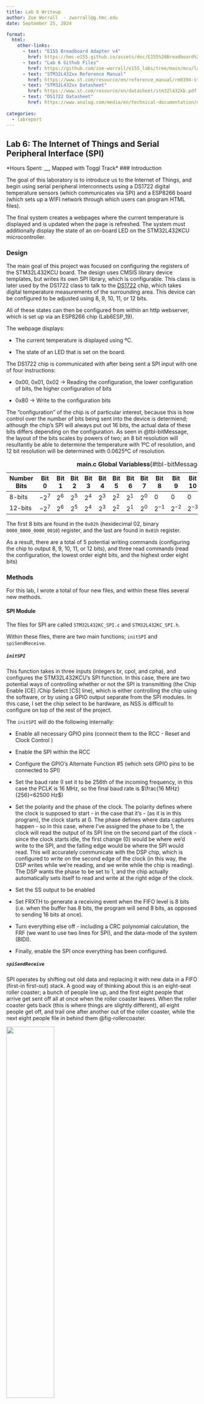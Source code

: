 ```yaml
---
title: Lab 6 Writeup
author: Zoe Worrall  - zworrall@g.hmc.edu
date: September 25, 2024

format:
  html:
    other-links:
      - text: "E155 Breadboard Adapter v4"
        href: https://hmc-e155.github.io/assets/doc/E155%20Breadboard%20Adapter%20Schematic.pdf
      - text: "Lab 6 Github Files"
        href: https://github.com/zoe-worrall/e155_labs/tree/main/mcu/lab06
      - text: "STM32L432xx Reference Manual"
        href: https://www.st.com/resource/en/reference_manual/rm0394-stm32l41xxx42xxx43xxx44xxx45xxx46xxx-advanced-armbased-32bit-mcus-stmicroelectronics.pdf
      - text: "STM32L432xx Datasheet"
        href: https://www.st.com/resource/en/datasheet/stm32l432kb.pdf
      - text: "DS1722 Datasheet"
        href: https://www.analog.com/media/en/technical-documentation/data-sheets/DS1722.pdf
        
categories:
  - labreport
---
```

## Lab 6: The Internet of Things and Serial Peripheral Interface (SPI)
*Hours Spent: __, Mapped with Toggl Track*
### Introduction

The goal of this laboratory is to introduce us to the Internet of Things, and begin using serial peripheral interconnects using a DS1722 digital temperature sensors (which communicates via SPI) and a ESP8266 board (which sets up a WIFI network through which users can program HTML files).

The final system creates a webpages where the current temperature is displayed and is updated when the page is refreshed. The system must additionally display the state of an on-board LED on the STM32L432KCU microcontroller.

### Design

The main goal of this project was focused on configuring the registers of the STM32L432KCU board. The design uses CMSIS library device templates, but writes its own SPI library, which is configurable. This class is later used by the DS1722 class to talk to the [DS1722](https://www.analog.com/media/en/technical-documentation/data-sheets/DS1722.pdf) chip, which takes digital temperature measurements of the surrounding area. This device can be configured to be adjusted using 8, 9, 10, 11, or 12 bits.

All of these states can then be configured from within an http webserver, which is set up via an ESP8266 chip (Lab6ESP_19).

The webpage displays:

* The current temperature is displayed using ºC.

* The state of an LED that is set on the board.


The DS1722 chip is communicated with after being sent a SPI input with one of four instructions:

* 0x00, 0x01, 0x02 -> Reading the configuration, the lower configuration of bits, the higher configuration of bits

* 0x80 -> Write to the configuration bits

The "configuration" of the chip is of particular interest, because this is how control over the number of bits being sent into the device is determiend; although the chip's SPI will always put out 16 bits, the actual data of these bits differs depending on the configuration. As seen in @tbl-bitMessage, the layout of the bits scales by powers of two; an 8 bit resolution will resultantly be able to determine the temperature with 1ºC of resolution, and 12 bit resolution will be determined with 0.0625ºC of resolution.

| Number Bits | Bit 0   | Bit 1   | Bit 2  | Bit 3   | Bit 4   | Bit 5   | Bit 6   | Bit 7   | Bit 8   | Bit 9   | Bit 10  | Bit 11  | Bit 12  | Bit 13  | Bit 14  | Bit 15  |
|-------------|---------|---------|---------|---------|---------|---------|---------|---------|---------|---------|---------|---------|---------|---------|---------|---------|
| 8-bits  | $-2^{7}$ | $2^{6}$ | $2^{5}$ | $2^{4}$ | $2^{3}$ | $2^{2}$ | $2^{1}$ | $2^{0}$ | 0 | 0 | 0 | 0 | 0 | 0 | 0 | 0 |
| 12-bits | $-2^{7}$ | $2^{6}$ | $2^{5}$ | $2^{4}$ | $2^{3}$ | $2^{2}$ | $2^{1}$ | $2^{0}$ | $2^{-1}$ | $2^{-2}$ | $2^{-3}$ | $2^{-4}$ | 0 | 0 | 0 | 0 |

: **main.c Global Variabless**{#tbl-bitMessage}

The first 8 bits are found in the `0x02h` (hexidecimal 02, binary `0000_0000_0000_0010`) register, and the last are found in `0x01h` register. 

As a result, there are a total of 5 potential writing commands (configuring the chip to output 8, 9, 10, 11, or 12 bits), and three read commands (read the configuration, the lowest order eight bits, and the highest order eight bits)


### Methods

For this lab, I wrote a total of four new files, and within these files several new methods.

#### SPI Module

The files for SPI are called `STM32L432KC_SPI.c` and `STM32L432KC_SPI.h`.

Within these files, there are two main functions; `initSPI` and `spiSendReceive`.

##### `initSPI`

This function takes in three inputs (integers br, cpol, and cpha), and configures the STM32L432KCU's SPI function. In this case, there are two potential ways of controlling whether or not the SPI is transmitting (the Chip Enable [CE] /Chip Select [CS] line), which is either controlling the chip using the software, or by using a GPIO output separate from the SPI modules. In this case, I set the chip select to be hardware, as NSS is difficult to configure on top of the rest of the project.

The `initSPI` will do the following internally:

* Enable all necessary GPIO pins (connect them to the RCC - Reset and Clock Control )

* Enable the SPI within the RCC

* Configure the GPIO's Alternate Function #5 (which sets GPIO pins to be connected to SPI)

* Set the baud rate (I set it to be 256th of the incoming frequency, in this case the PCLK is 16 MHz, so the final baud rate is $\frac{16 MHz}{256}=62500 Hz$)

* Set the polarity and the phase of the clock. The polarity defines where the clock is supposed to start - in the case that it's -  (as it is in this program), the clock starts at 0. The phase defines where data captures happen - so in this case, where I've assigned the phase to be 1, the clock will read the output of its SPI line on the second part of the clock - since the clock starts idle, the first change (0) would be where we'd write to the SPI, and the falling edge would be where the SPI would read. This will accurately communicate with the DSP chip, which is configured to write on the second edge of the clock (in this way, the DSP writes while we're reading, and we write while the chip is reading). The DSP wants the phase to be set to 1, and the chip actually automatically sets itself to read and write at the right edge of the clock.

* Set the SS output to be enabled

* Set FRXTH to generate a receiving event when the FIFO level is 8 bits (i.e. when the buffer has 8 bits, the program will send 8 bits, as opposed to sending 16 bits at once).

* Turn everything else off - including a CRC polynomial calculation, the FRF (we want to use two lines for SPI), and the data-mode of the system (BIDI).

* Finally, enable the SPI once everything has been configured.


##### `spiSendReceive`

SPI operates by shifting out old data and replacing it with new data in a FIFO (first-in first-out) stack. A good way of thinking about this is an eight-seat roller coaster; a bunch of people line up, and the first eight people that arrive get sent off all at once when the roller coaster leaves. When the roller coaster gets back (this is where things are slightly different), all eight people get off, and trail one after another out of the roller coaster, while the next eight people file in behind them @fig-rollercoaster.

![](images/Lab6_rollercoaster.png){#fig-rollercoaster width=50%}

First, the function guarantees that the transmit is empty, then put the character you are sending (the variable `send`), and then waiting until the receive is empty before returning the character currently in the FIFO stack.

Of particular note is how pointers and volatile characters are used in this program. The character that is being set inside the SPI1's DR should be volatile, since it should be possible for this character to change depending on the input value.

To make sure that this was a volatile character, we need to cast the character at the SPI1->DR into a volatile char. This is impossible unless we use a pointer to the specific address where the DR was placed in the microcontroller; if we cast the DR value directly to a character, we'd actually be casting the address for SDR into a volatile char, not the value inside of it. As a result, the final value needs to look like ` *((volatile char *) (&SPI1->DR)) = send;`.


#### DS1722 Module

##### `configSensor`

Configures the DS1722 with the requisite number of bits. To do this, we first send the signal `1000_0000_0000_0000`, or `0x80`, to the DS1722 chip using the SPI. We then send an 8 bit signal following this, which details how to configure the device. This is detailed in [Table 3](@fig-tblthree) of the [DS1722 Datasheet](https://www.analog.com/media/en/technical-documentation/data-sheets/DS1722.pdf)

![](images/figure2.png){#fig-tblthree}

##### `readTemp`

##### `readConfig`

##### `readMSb`

#### Sample SPI Transaction





![](images/SPI_sample.png)




* To Do: Include sample SPI transaction
    *    Encorporate a way for the user to chose the NUMBER OF BITS used by the DSP controller (i.e., programming the configuration register. This doubles conversion time) [see DS1722 Datasheet](https://www.analog.com/media/en/technical-documentation/data-sheets/DS1722.pdf).

#### Pre-Code



#### Code



##### Global Variables


##### Additional Modules


### Final Setup



### Hardware Setup


### Initial Testing


### Results and Discussion


### Conclusion

